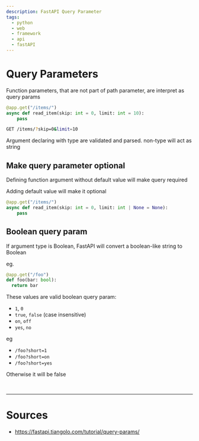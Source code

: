 ```yaml
---
description: FastAPI Query Parameter
tags:
  - python
  - web
  - framework
  - api
  - fastAPI
---
```


# Query Parameters

Function parameters, that are not part of path parameter, are interpret as query params 

```python title= showLineNumbers
@app.get("/items/")
async def read_item(skip: int = 0, limit: int = 10):
    pass
```

```bash title= showLineNumbers
GET /items/?skip=0&limit=10
```

<Admonition type="note" title="note"> 

Argument declaring with type are validated and parsed. non-type will act as string

</Admonition>

## Make query parameter optional

Defining function argument without default value will make query required

Adding default value will make it optional

```python title= showLineNumbers
@app.get("/items/")
async def read_item(skip: int = 0, limit: int | None = None):
    pass
```


## Boolean query param

If argument type is Boolean, FastAPI will convert a boolean-like string to Boolean

eg.
```python title= showLineNumbers
@app.get("/foo")
def foo(bar: bool):
  return bar
```

These values are valid boolean query param:
- `1`, `0`
- `true`, `false` (case insensitive)
- `on`, `off`
- `yes`, `no`

eg
- `/foo?short=1`
- `/foo?short=on`
- `/foo?short=yes`

Otherwise it will be false

<br/>

---

# Sources

- https://fastapi.tiangolo.com/tutorial/query-params/
